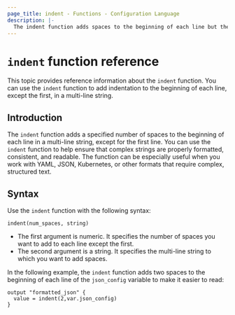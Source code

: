 ```yaml
---
page_title: indent - Functions - Configuration Language
description: |-
  The indent function adds spaces to the beginning of each line but the first in a multi-line string.
---
```


# `indent` function reference

This topic provides reference information about the `indent` function.
You can use the `indent` function to add indentation to the beginning of each line, except the first, in a multi-line string.

## Introduction

The `indent` function adds a specified number of spaces to the beginning of each line in a multi-line string, except for the first line.
You can use the `indent` function to help ensure that complex strings are properly formatted, consistent, and readable.
The function can be especially useful when you work with YAML, JSON, Kubernetes, or other formats that require complex, structured text.

## Syntax

Use the `indent` function with the following syntax:

```hcl
indent(num_spaces, string)
```

- The first argument is numeric.
It specifies the number of spaces you want to add to each line except the first.
- The second argument is a string.
It specifies the multi-line string to which you want to add spaces.

In the following example, the `indent` function adds two spaces to the beginning of each line of the `json_config` variable to make it easier to read:

```hcl
output "formatted_json" {
  value = indent(2,var.json_config)
}
